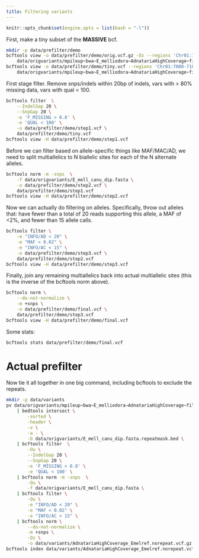 ```yaml
---
title: Filtering variants
---
```


```r
knitr::opts_chunk$set(engine.opts = list(bash = "-l"))
```

First, make a tiny subset of the **MASSIVE** bcf.

```bash
mkdir -p data/prefilter/demo
bcftools view -o data/prefilter/demo/orig.vcf.gz -Oz --regions 'Chr01:1-1000000' \
    data/origvariants/mpileup~bwa~E_melliodora~AdnatariaHighCoverage~filtered-default.vcf.gz
bcftools view -o data/prefilter/demo/tiny.vcf --regions 'Chr01:7000-7100' \
    data/origvariants/mpileup~bwa~E_melliodora~AdnatariaHighCoverage~filtered-default.vcf.gz
```

First stage filter. Remove snps/indels within 20bp of indels, vars with > 80%
missing data, vars with qual < 100.

```bash
bcftools filter  \
    --IndelGap 20 \
    --SnpGap 20 \
    -e 'F_MISSING > 0.8' \
    -e 'QUAL < 100' \
    -o data/prefilter/demo/step1.vcf \
    data/prefilter/demo/tiny.vcf
bcftools view -H data/prefilter/demo/step1.vcf
```

Before we can filter based on allele-specific things like MAF/MAC/AD, we need
to split multiallelics to N biallelic sites for each of the N alternate
alleles.

```bash
bcftools norm -m -snps  \
    -f data/origvariants/E_mell_canu_dip.fasta \
    -o data/prefilter/demo/step2.vcf \
    data/prefilter/demo/step1.vcf
bcftools view -H data/prefilter/demo/step2.vcf
```

Now we can actually do filtering on alleles. Specifically, throw out alleles
that: have fewer than a total of 20 reads supporting this allele, a MAF of <2%,
and fewer than 15 allele calls.

```bash
bcftools filter \
    -e "INFO/AD < 20" \
    -e "MAF < 0.02" \
    -e "INFO/AC < 15" \
    -o data/prefilter/demo/step3.vcf \
    data/prefilter/demo/step2.vcf
bcftools view -H data/prefilter/demo/step3.vcf
```

Finally, join any remaining multiallelics back into actual multiallelic sites
(this is the inverse of the bcftools norm above).

```bash
bcftools norm \
    --do-not-normalize \
    -m +snps \
    -o data/prefilter/demo/final.vcf \
    data/prefilter/demo/step3.vcf
bcftools view -H data/prefilter/demo/final.vcf
```

Some stats:

```bash
bcftools stats data/prefilter/demo/final.vcf
```

# Actual prefilter

Now tie it all together in one big command, including bcftools to exclude the
repeats.

```bash
mkdir -p data/variants
pv data/origvariants/mpileup~bwa~E_melliodora~AdnatariaHighCoverage~filtered-default.vcf.gz \
    | bedtools intersect \
        -sorted \
        -header \
        -v \
        -a - \
        -b data/origvariants/E_mell_canu_dip.fasta.repeatmask.bed \
    | bcftools filter  \
        -Ou \
        --IndelGap 20 \
        --SnpGap 20 \
        -e 'F_MISSING > 0.8' \
        -e 'QUAL < 100' \
    | bcftools norm -m -snps  \
        -Ou \
        -f data/origvariants/E_mell_canu_dip.fasta \
    | bcftools filter \
        -Ou \
        -e "INFO/AD < 20" \
        -e "MAF < 0.02" \
        -e "INFO/AC < 15" \
    | bcftools norm \
        --do-not-normalize \
        -m +snps \
        -Oz \
        -o data/variants/AdnatariaHighCoverage_Emelref.norepeat.vcf.gz
bcftools index data/variants/AdnatariaHighCoverage_Emelref.norepeat.vcf.gz
```

